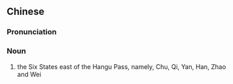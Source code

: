==Chinese==
{{zh-forms|s=六国}}

===Pronunciation===
{{zh-pron
|m=liùguó
|c=luk6 gwok3
|cat=n
}}

===Noun===
{{zh-noun}}

# {{lb|zh|historical|Warring States period}} the Six States east of the Hangu Pass, namely, Chu, Qi, Yan, Han, Zhao and Wei
